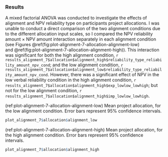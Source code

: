 ### Results

A mixed factorial ANOVA was conducted to investigate the effects of alignment
and NPV reliability type on participants project allocations. I was unable to
conduct a direct comparison of the two alignment conditions due to the different
allocation input scales, so I compared the NPV reliability amount $\times$ NPV
amount interaction separately in each alignment condition (see
Figures \@ref(fig:plot-alignment-7-allocation-alignment-low)
and \@ref(fig:plot-alignment-7-allocation-alignment-high)). This interaction was
significant for both the high alignment condition,
`r results_alignment_7$allocation$alignment_high$reliability_type_reliability_amount_npv_cond`;
and the low alignment condition,
`r results_alignment_7$allocation$alignment_low$reliability_type_reliability_amount_npv_cond`.
However, there was a significant effect of NPV in the low verbal reliability
condition in the high alignment condition, `r results_alignment_7$allocation$alignment_high$exp_lowlow_lowhigh`; but not for the low alignment
condition, `r results_alignment_7$allocation$alignment_high$imp_lowlow_lowhigh`.

(ref:plot-alignment-7-allocation-alignment-low) Mean project allocation, for the low alignment condition. Error bars represent 95% confidence intervals.

```r
plot_alignment_7$allocation$alignment_low
```

(ref:plot-alignment-7-allocation-alignment-high) Mean project allocation, for the high alignment condition. Error bars represent 95% confidence intervals.

```r
plot_alignment_7$allocation$alignment_high
```
